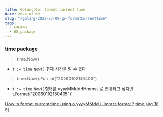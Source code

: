 ```yaml
---
title: Golang(Go) format current time
date: 2022-03-09
slug: "/golang/2022-03-09-go-formatCurrentTime"
tags:
  - GOLANG
  - GO_package
---
```


### time package

> time.Now()

- `t := time.Now()` 현재 시간을 알 수 있다

> time.Now().Format("20060102150405")

-  `t := time.Now()`형태를 yyyyMMddHHmmss 로 변경하고 싶다면` `t.Format("20060102150405")`



[How to format current time using a yyyyMMddHHmmss format ?](https://stackoverflow.com/questions/20234104/how-to-format-current-time-using-a-yyyy/dhhmmss-format)
[time pkg 정리](https://jeonghwan-kim.github.io/dev/2019/01/14/go-time.html)